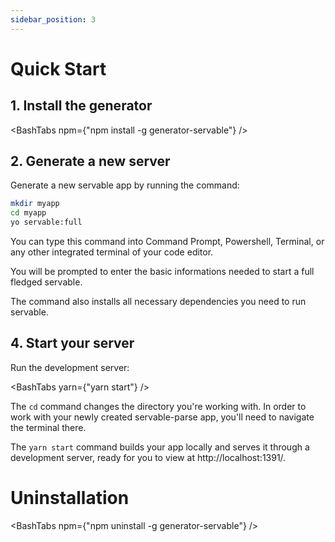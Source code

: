 ```yaml
---
sidebar_position: 3
---
```



# Quick Start

## 1. Install the generator

<BashTabs npm={"npm install -g generator-servable"} />

## 2. Generate a new server

Generate a new servable app by running the command:

```bash
mkdir myapp
cd myapp
yo servable:full
```

You can type this command into Command Prompt, Powershell, Terminal, or any other integrated terminal of your code editor.

You will be prompted to enter the basic informations needed to start a full fledged servable.

The command also installs all necessary dependencies you need to run servable.

## 4. Start your server

Run the development server:

<BashTabs yarn={"yarn start"} />

The `cd` command changes the directory you're working with. In order to work with your newly created servable-parse app, you'll need to navigate the terminal there.

The `yarn start` command builds your app locally and serves it through a development server, ready for you to view at http://localhost:1391/.


# Uninstallation

<BashTabs npm={"npm uninstall -g generator-servable"} />
